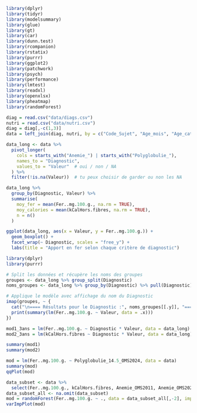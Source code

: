 ```r
library(dplyr)
library(tidyr)
library(modelsummary)
library(glue)
library(gt)
library(car)
library(dunn.test)
library(rcompanion)
library(rstatix)
library(purrr)
library(ggplot2)
library(patchwork)
library(psych)
library(performance)
library(lmtest)
library(readxl)
library(openxlsx)
library(pheatmap)
library(randomForest)
```

```r
diag = read.csv("data/diags.csv")
nutri = read.csv("data/nutri.csv")
diag = diag[,-c(1,3)]
data = left_join(diag, nutri, by = c("Code_Sujet", "Age_mois", "Age_categorie_binaire"))
```

```r
data_long <- data %>%
  pivot_longer(
    cols = starts_with("Anemie_") | starts_with("Polyglobulie_"),
    names_to = "Diagnostic",
    values_to = "Valeur"  # oui / non / NA
  ) %>%
  filter(!is.na(Valeur))  # tu peux choisir de garder ou non les NA
```

```r
data_long %>%
  group_by(Diagnostic, Valeur) %>%
  summarise(
    moy_fer = mean(Fer..mg.100.g., na.rm = TRUE),
    moy_calories = mean(kCalHors.fibres, na.rm = TRUE),
    n = n()
  )
```

```r
ggplot(data_long, aes(x = Valeur, y = Fer..mg.100.g.)) +
  geom_boxplot() +
  facet_wrap(~ Diagnostic, scales = "free_y") +
  labs(title = "Apport en fer selon chaque critère de diagnostic")
```
```r
library(dplyr)
library(purrr)

# Split les données et récupère les noms des groupes
groupes <- data_long %>% group_split(Diagnostic)
noms_groupes <- data_long %>% group_by(Diagnostic) %>% pull(Diagnostic)

# Applique le modèle avec affichage du nom du Diagnostic
imap(groupes, ~ {
  cat("\n==== Résultats pour le Diagnostic :", noms_groupes[[.y]], "====\n")
  print(summary(lm(Fer..mg.100.g. ~ Valeur, data = .x)))
})
```

```r
mod1_3ans = lm(Fer..mg.100.g. ~ Diagnostic * Valeur, data = data_long)
mod2_3ans = lm(kCalHors.fibres ~ Diagnostic * Valeur, data = data_long)

summary(mod1)
summary(mod2)
```
```r
mod = lm(Fer..mg.100.g. ~ Polyglobulie_14.5_OMS2024, data = data)
summary(mod)
qqPlot(mod)
```
```r
data_subset <- data %>%
  select(Fer..mg.100.g., kCalHors.fibres, Anemie_OMS2011, Anemie_OMS2024, Anemie_SD, Anemie_2SD, Anemie_Q10, Anemie_2SD_Hbmass_kg, Anemie_Q10_Hbmass, Polyglobulie_14.5_OMS2011, Polyglobulie_14.5_OMS2024, Polyglobulie_SD, Polyglobulie_2SD, Polyglobulie_Q90, Polyglobulie_SD_Hbmass_kg, Polyglobulie_2SD_Hbmass_kg, Polyglobulie_Q90_Hbmass)
data_subset_all <- na.omit(data_subset)
mod = randomForest(Fer..mg.100.g. ~ ., data = data_subset_all[,-2], importance = TRUE)
varImpPlot(mod)
```


